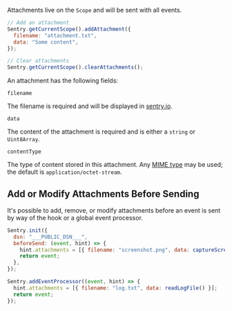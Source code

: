 Attachments live on the `Scope` and will be sent with all events.

```javascript
// Add an attachment
Sentry.getCurrentScope().addAttachment({
  filename: "attachment.txt",
  data: "Some content",
});

// Clear attachments
Sentry.getCurrentScope().clearAttachments();
```

An attachment has the following fields:

`filename`

The filename is required and will be displayed in [sentry.io](https://sentry.io).

`data`

The content of the attachment is required and is either a `string` or `Uint8Array`.

`contentType`

The type of content stored in this attachment. Any [MIME
type](https://www.iana.org/assignments/media-types/media-types.xhtml) may be
used; the default is `application/octet-stream`.

## Add or Modify Attachments Before Sending

It's possible to add, remove, or modify attachments before an event is sent by way of
the <PlatformLink to="/configuration/options/#before-send"><PlatformIdentifier name="before-send" /></PlatformLink>
hook or a global event processor.

<SignInNote />

```javascript
Sentry.init({
  dsn: "___PUBLIC_DSN___",
  beforeSend: (event, hint) => {
    hint.attachments = [{ filename: "screenshot.png", data: captureScreen() }];
    return event;
  },
});

Sentry.addEventProcessor((event, hint) => {
  hint.attachments = [{ filename: "log.txt", data: readLogFile() }];
  return event;
});
```
